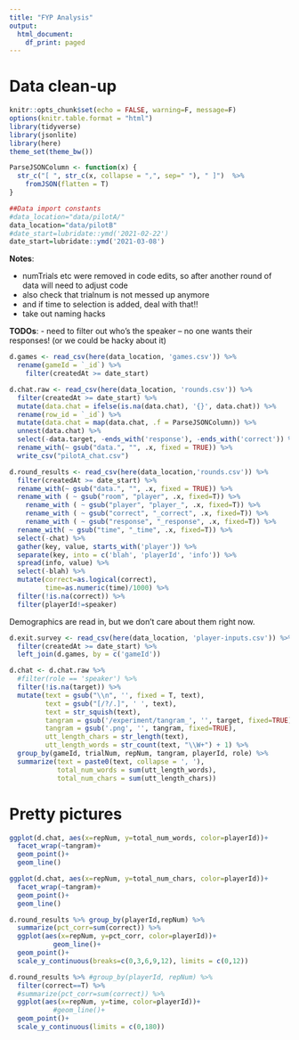```yaml
---
title: "FYP Analysis"
output:
  html_document:
    df_print: paged
---
```


# Data clean-up

```r
knitr::opts_chunk$set(echo = FALSE, warning=F, message=F)
options(knitr.table.format = "html")
library(tidyverse)
library(jsonlite)
library(here)
theme_set(theme_bw())

ParseJSONColumn <- function(x) {
  str_c("[ ", str_c(x, collapse = ",", sep=" "), " ]")  %>% 
    fromJSON(flatten = T)
}

##Data import constants
#data_location="data/pilotA/"
data_location="data/pilotB"
#date_start=lubridate::ymd('2021-02-22')
date_start=lubridate::ymd('2021-03-08')
```


**Notes**: 

- numTrials etc were removed in code edits, so after another round of data will need to adjust code
- also check that trialnum is not messed up anymore
- and if time to selection is added, deal with that!!
- take out naming hacks

**TODOs**:
- need to filter out who's the speaker -- no one wants their responses! (or we could be hacky about it)

```r
d.games <- read_csv(here(data_location, 'games.csv')) %>% 
  rename(gameId = `_id`) %>% 
    filter(createdAt >= date_start)

d.chat.raw <- read_csv(here(data_location, 'rounds.csv')) %>%
  filter(createdAt >= date_start) %>%
  mutate(data.chat = ifelse(is.na(data.chat), '{}', data.chat)) %>%
  rename(row_id = `_id`) %>%
  mutate(data.chat = map(data.chat, .f = ParseJSONColumn)) %>%
  unnest(data.chat) %>%
  select(-data.target, -ends_with('response'), -ends_with('correct')) %>%
  rename_with(~ gsub("data.", "", .x, fixed = TRUE)) %>% 
  write_csv("pilotA_chat.csv")

d.round_results <- read_csv(here(data_location,'rounds.csv')) %>%
  filter(createdAt >= date_start) %>% 
  rename_with(~ gsub("data.", "", .x, fixed = TRUE)) %>% 
  rename_with ( ~ gsub("room", "player", .x, fixed=T)) %>% 
    rename_with ( ~ gsub("player", "player_", .x, fixed=T)) %>% 
    rename_with ( ~ gsub("correct", "_correct", .x, fixed=T)) %>% 
    rename_with ( ~ gsub("response", "_response", .x, fixed=T)) %>% 
  rename_with( ~ gsub("time", "_time", .x, fixed=T)) %>% 
  select(-chat) %>% 
  gather(key, value, starts_with('player')) %>% 
  separate(key, into = c('blah', 'playerId', 'info')) %>% 
  spread(info, value) %>% 
  select(-blah) %>% 
  mutate(correct=as.logical(correct),
         time=as.numeric(time)/1000) %>% 
  filter(!is.na(correct)) %>% 
  filter(playerId!=speaker)

```

Demographics are read in, but we don't care about them right now.

```r
d.exit.survey <- read_csv(here(data_location, 'player-inputs.csv')) %>%
  filter(createdAt >= date_start) %>% 
  left_join(d.games, by = c('gameId'))

```


```r
d.chat <- d.chat.raw %>%
  #filter(role == 'speaker') %>%
  filter(!is.na(target)) %>% 
  mutate(text = gsub("\\n", '', fixed = T, text),
         text = gsub("[/?/.]", ' ', text),
         text = str_squish(text),
         tangram = gsub('/experiment/tangram_', '', target, fixed=TRUE),
         tangram = gsub('.png', '', tangram, fixed=TRUE),
         utt_length_chars = str_length(text), 
         utt_length_words = str_count(text, "\\W+") + 1) %>%
  group_by(gameId, trialNum, repNum, tangram, playerId, role) %>%
  summarize(text = paste0(text, collapse = ', '),
            total_num_words = sum(utt_length_words),
            total_num_chars = sum(utt_length_chars))
```

# Pretty pictures

```r
ggplot(d.chat, aes(x=repNum, y=total_num_words, color=playerId))+
  facet_wrap(~tangram)+
  geom_point()+
  geom_line()

ggplot(d.chat, aes(x=repNum, y=total_num_chars, color=playerId))+
  facet_wrap(~tangram)+
  geom_point()+
  geom_line()

```

```r
d.round_results %>% group_by(playerId,repNum) %>% 
  summarize(pct_corr=sum(correct)) %>% 
  ggplot(aes(x=repNum, y=pct_corr, color=playerId))+
           geom_line()+
  geom_point()+
  scale_y_continuous(breaks=c(0,3,6,9,12), limits = c(0,12))

```

```r
d.round_results %>% #group_by(playerId, repNum) %>% 
  filter(correct==T) %>% 
  #summarize(pct_corr=sum(correct)) %>% 
  ggplot(aes(x=repNum, y=time, color=playerId))+
           #geom_line()+
  geom_point()+
  scale_y_continuous(limits = c(0,180))

```